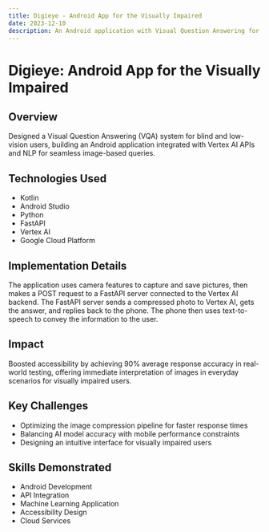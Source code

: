 ```yaml
---
title: Digieye - Android App for the Visually Impaired
date: 2023-12-10
description: An Android application with Visual Question Answering for blind and low-vision users
---
```


# Digieye: Android App for the Visually Impaired

## Overview
Designed a Visual Question Answering (VQA) system for blind and low-vision users, building an Android application integrated with Vertex AI APIs and NLP for seamless image-based queries.

## Technologies Used
- Kotlin
- Android Studio
- Python
- FastAPI
- Vertex AI
- Google Cloud Platform

## Implementation Details
The application uses camera features to capture and save pictures, then makes a POST request to a FastAPI server connected to the Vertex AI backend. The FastAPI server sends a compressed photo to Vertex AI, gets the answer, and replies back to the phone. The phone then uses text-to-speech to convey the information to the user.

## Impact
Boosted accessibility by achieving 90% average response accuracy in real-world testing, offering immediate interpretation of images in everyday scenarios for visually impaired users.

## Key Challenges
- Optimizing the image compression pipeline for faster response times
- Balancing AI model accuracy with mobile performance constraints
- Designing an intuitive interface for visually impaired users

## Skills Demonstrated
- Android Development
- API Integration
- Machine Learning Application
- Accessibility Design
- Cloud Services
